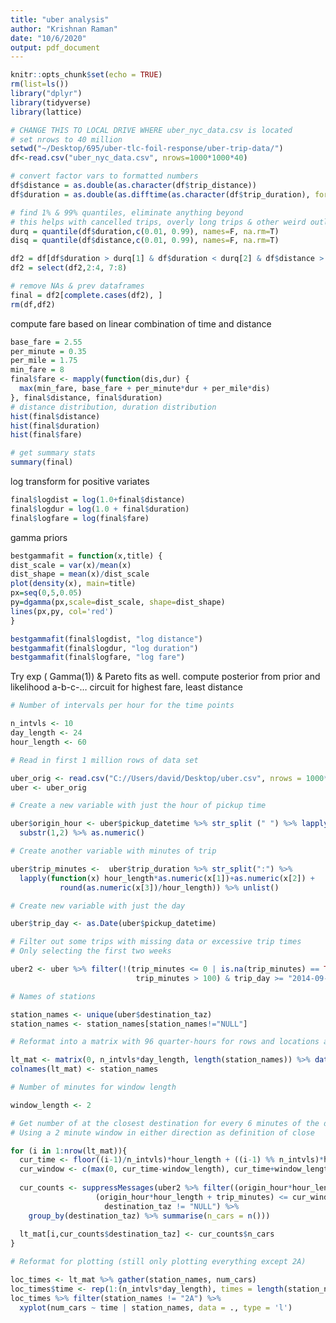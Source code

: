 ```yaml
---
title: "uber analysis"
author: "Krishnan Raman"
date: "10/6/2020"
output: pdf_document
---
```


```r
knitr::opts_chunk$set(echo = TRUE)
rm(list=ls())
library("dplyr")
library(tidyverse)
library(lattice)

# CHANGE THIS TO LOCAL DRIVE WHERE uber_nyc_data.csv is located
# set nrows to 40 million
setwd("~/Desktop/695/uber-tlc-foil-response/uber-trip-data/")
df<-read.csv("uber_nyc_data.csv", nrows=1000*1000*40)

# convert factor vars to formatted numbers
df$distance = as.double(as.character(df$trip_distance))
df$duration = as.double(as.difftime(as.character(df$trip_duration), format = "%H:%M:%S", units = "mins"))

# find 1% & 99% quantiles, eliminate anything beyond
# this helps with cancelled trips, overly long trips & other weird outlier cases
durq = quantile(df$duration,c(0.01, 0.99), names=F, na.rm=T)
disq = quantile(df$distance,c(0.01, 0.99), names=F, na.rm=T)

df2 = df[df$duration > durq[1] & df$duration < durq[2] & df$distance > disq[1] & df$distance < disq[2],]
df2 = select(df2,2:4, 7:8)

# remove NAs & prev dataframes
final = df2[complete.cases(df2), ]
rm(df,df2)
```

compute fare based on linear combination of time and distance

```r

base_fare = 2.55
per_minute = 0.35
per_mile = 1.75
min_fare = 8
final$fare <- mapply(function(dis,dur) {
  max(min_fare, base_fare + per_minute*dur + per_mile*dis)
}, final$distance, final$duration)
# distance distribution, duration distribution
hist(final$distance)
hist(final$duration)
hist(final$fare)

# get summary stats
summary(final)
```
log transform for positive variates
```r
final$logdist = log(1.0+final$distance)
final$logdur = log(1.0 + final$duration)
final$logfare = log(final$fare)
```

gamma priors
```r
bestgammafit = function(x,title) {
dist_scale = var(x)/mean(x)
dist_shape = mean(x)/dist_scale
plot(density(x), main=title)
px=seq(0,5,0.05)
py=dgamma(px,scale=dist_scale, shape=dist_shape)
lines(px,py, col='red')
}

bestgammafit(final$logdist, "log distance")
bestgammafit(final$logdur, "log duration")
bestgammafit(final$logfare, "log fare")
```
Try exp ( Gamma(1)) & Pareto fits as well.
compute posterior from prior and likelihood
a-b-c-... circuit for highest fare, least distance

```r
# Number of intervals per hour for the time points

n_intvls <- 10
day_length <- 24
hour_length <- 60

# Read in first 1 million rows of data set

uber_orig <- read.csv("C://Users/david/Desktop/uber.csv", nrows = 1000*1000, stringsAsFactors = FALSE)
uber <- uber_orig

# Create a new variable with just the hour of pickup time

uber$origin_hour <- uber$pickup_datetime %>% str_split (" ") %>% lapply(function(x) x[2]) %>% unlist() %>% 
  substr(1,2) %>% as.numeric()

# Create another variable with minutes of trip

uber$trip_minutes <-  uber$trip_duration %>% str_split(":") %>% 
  lapply(function(x) hour_length*as.numeric(x[1])+as.numeric(x[2]) + 
           round(as.numeric(x[3])/hour_length)) %>% unlist()

# Create new variable with just the day

uber$trip_day <- as.Date(uber$pickup_datetime)

# Filter out some trips with missing data or excessive trip times
# Only selecting the first two weeks

uber2 <- uber %>% filter(!(trip_minutes <= 0 | is.na(trip_minutes) == TRUE | 
                            trip_minutes > 100) & trip_day >= "2014-09-01" & trip_day <= "2014-09-15")

# Names of stations 

station_names <- unique(uber$destination_taz)
station_names <- station_names[station_names!="NULL"]

# Reformat into a matrix with 96 quarter-hours for rows and locations as columns

lt_mat <- matrix(0, n_intvls*day_length, length(station_names)) %>% data.frame()
colnames(lt_mat) <- station_names

# Number of minutes for window length

window_length <- 2

# Get number of at the closest destination for every 6 minutes of the day
# Using a 2 minute window in either direction as definition of close

for (i in 1:nrow(lt_mat)){
  cur_time <- floor((i-1)/n_intvls)*hour_length + ((i-1) %% n_intvls)*hour_length/n_intvls
  cur_window <- c(max(0, cur_time-window_length), cur_time+window_length)
  
  cur_counts <- suppressMessages(uber2 %>% filter((origin_hour*hour_length + trip_minutes) >= cur_window[1] &
                   (origin_hour*hour_length + trip_minutes) <= cur_window[2] &
                     destination_taz != "NULL") %>% 
    group_by(destination_taz) %>% summarise(n_cars = n()))
    
  lt_mat[i,cur_counts$destination_taz] <- cur_counts$n_cars
}

# Reformat for plotting (still only plotting everything except 2A)

loc_times <- lt_mat %>% gather(station_names, num_cars)
loc_times$time <- rep(1:(n_intvls*day_length), times = length(station_names))
loc_times %>% filter(station_names != "2A") %>% 
  xyplot(num_cars ~ time | station_names, data = ., type = 'l')
```



